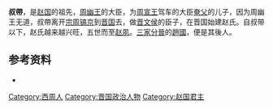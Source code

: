 {{Infobox 先秦人物
|名称=叔帶
|图像=
|图说=
|别称=
|姓=
|氏=
|名=
|字=
|别名=
|别字=
|谥号=
|时代=西周
|国家=晋国
|身份=赵氏宗主
|出生日期=
|逝世日期=
|在位年代=
|父=[[奄父|奄父]]
|母=
|正妻=
|妾=
|夫=
|子女=
|太子=
|都城=
|居所=
|墓葬=
}}
'''叔帶'''，是[[赵国|赵国]]的祖先，[[周幽王|周幽王]]的大臣，为[[周宣王|周宣王]]驾车的大臣[[奄父|奄父]]的儿子，因为周幽王无道，叔帶离开[[宗周|宗周]][[镐京|镐京]]到[[晋国|晋国]]去，做[[晋文侯|晋文侯]]的臣子，在晋国始建赵氏。自叔带以下，赵氏越来越兴旺，五世而至[[赵夙|赵夙]]。[[三家分晉|三家分晉]]的[[趙國|趙國]]，便是其後人。

==参考资料==
*{{Wikisource history|史記|043|趙世家}}

{{start box}}
{{s-before|[[奄父|奄父]]}}
{{s-title|[[赵国|赵国]]的祖先}}
{{s-after|？}}
{{end box}}
{{赵国君主}}
[[Category:西周人|Category:西周人]]
[[Category:晋国政治人物|Category:晋国政治人物]]
[[Category:赵国君主|Category:赵国君主]]